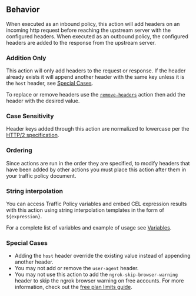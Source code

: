 ## Behavior

When executed as an inbound policy, this action will add headers on an incoming http request before reaching the upstream server with
the configured headers. When executed as an outbound policy, the configured headers are added to the response from the upstream server.

### Addition Only

This action will only add headers to the request or response. If the header already exists 
it will append another header with the same key unless it is the `host` header, 
see [Special Cases](#special-cases). 

To replace or remove headers use the [`remove-headers`](/docs/http/traffic-policy/actions/remove-headers) action then 
add the header with the desired value.

### Case Sensitivity

Header keys added through this action are normalized to lowercase per the [HTTP/2 specification](https://datatracker.ietf.org/doc/html/rfc7540#section-8.1.2).

### Ordering

Since actions are run in the order they are specified, to modify headers that have been added by other actions you must place this action 
after them in your traffic policy document.

### String interpolation

You can access Traffic Policy variables and embed CEL expression results with 
this action using string interpolation templates in the form of `${expression}`.

For a complete list of variables and example of usage see [Variables](/http/traffic-policy/expressions/variables/).

### Special Cases

- Adding the `host` header override the existing value instead of appending another header.
- You may not add or remove the `user-agent` header.
- You may not use this action to add the `ngrok-skip-browser-warning` header to skip the ngrok browser warning on free accounts. For more information, check out the [free plan limits guide](http://localhost:3000/docs/guides/limits/#why-is-there-an-interstitial-in-front-of-my-html-content).